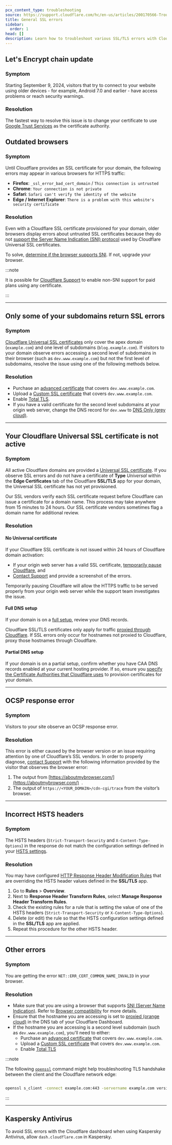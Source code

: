 ```yaml
---
pcx_content_type: troubleshooting
source: https://support.cloudflare.com/hc/en-us/articles/200170566-Troubleshooting-SSL-errors
title: General SSL errors
sidebar:
  order: 1
head: []
description: Learn how to troubleshoot various SSL/TLS errors with Cloudflare.
---
```



## Let's Encrypt chain update

### Symptom

Starting September 9, 2024, visitors that try to connect to your website using older devices - for example, Android 7.0 and earlier - have access problems or reach security warnings.

### Resolution

The fastest way to resolve this issue is to change your certificate to use [Google Trust Services](/ssl/reference/certificate-authorities/#google-trust-services) as the certificate authority.

## Outdated browsers

### Symptom

Until Cloudflare provides an SSL certificate for your domain, the following errors may appear in various browsers for HTTPS traffic:

- **Firefox**: `_ssl_error_bad_cert_domain` / `This connection is untrusted`
- **Chrome**: `Your connection is not private`
- **Safari**: `Safari can't verify the identity of the website`
- **Edge / Internet Explorer**: `There is a problem with this website's security certificate`

### Resolution

Even with a Cloudflare SSL certificate provisioned for your domain, older browsers display errors about untrusted SSL certificates because they do not [support the Server Name Indication (SNI) protocol](https://en.wikipedia.org/wiki/Server_Name_Indication#Support) used by Cloudflare Universal SSL certificates.

To solve, [determine if the browser supports SNI](https://caniuse.com/#feat=sni). If not, upgrade your browser.

:::note

It is possible for [Cloudflare Support](/support/contacting-cloudflare-support/) to enable non-SNI support for paid plans using any certificate.

:::

---

## Only some of your subdomains return SSL errors

### Symptom

[Cloudflare Universal SSL certificates](/ssl/edge-certificates/universal-ssl) only cover the apex domain (`example.com`) and one level of subdomains (`blog.example.com`). If visitors to your domain observe errors accessing a second level of subdomains in their browser (such as `dev.www.example.com`) but not the first level of subdomains, resolve the issue using one of the following methods below.

### Resolution

- Purchase an [advanced certificate](/ssl/edge-certificates/advanced-certificate-manager) that covers `dev.www.example.com`.
- Upload a [Custom SSL certificate](/ssl/edge-certificates/custom-certificates) that covers `dev.www.example.com`.
- Enable [Total TLS](/ssl/edge-certificates/additional-options/total-tls).
- If you have a valid certificate for the second level subdomains at your origin web server, change the DNS record for `dev.www` to [DNS Only (grey cloud)](/dns/manage-dns-records/reference/proxied-dns-records/).

---

## Your Cloudflare Universal SSL certificate is not active

### Symptom

All active Cloudflare domains are provided a [Universal SSL certificate](/ssl/edge-certificates/universal-ssl). If you observe SSL errors and do not have a certificate of **Type** *Universal* within the **Edge Certificates** tab of the Cloudflare **SSL/TLS** app for your domain, the Universal SSL certificate has not yet provisioned.

Our SSL vendors verify each SSL certificate request before Cloudflare can issue a certificate for a domain name. This process may take anywhere from 15 minutes to 24 hours. Our SSL certificate vendors sometimes flag a domain name for additional review.

### Resolution

#### No Universal certificate

If your Cloudflare SSL certificate is not issued within 24 hours of Cloudflare domain activation:

- If your origin web server has a valid SSL certificate, [temporarily pause Cloudflare](/fundamentals/setup/manage-domains/pause-cloudflare/), and
- [Contact Support](/support/contacting-cloudflare-support/) and provide a screenshot of the errors.

Temporarily pausing Cloudflare will allow the HTTPS traffic to be served properly from your origin web server while the support team investigates the issue.

#### Full DNS setup

If your domain is on a [full setup](/dns/zone-setups/full-setup/), review your DNS records.

Cloudflare SSL/TLS certificates only apply for traffic [proxied through Cloudflare](/dns/manage-dns-records/reference/proxied-dns-records/). If SSL errors only occur for hostnames not proxied to Cloudflare, proxy those hostnames through Cloudflare.

#### Partial DNS setup

If your domain is on a <GlossaryTooltip term="partial setup" link="/dns/zone-setups/partial-setup/">partial setup</GlossaryTooltip>, confirm whether you have CAA DNS records enabled at your current hosting provider. If so, ensure you [specify the Certificate Authorities that Cloudflare uses](/ssl/edge-certificates/caa-records/) to provision certificates for your domain.

---

## OCSP response error

### Symptom

Visitors to your site observe an OCSP response error.

### Resolution

This error is either caused by the browser version or an issue requiring attention by one of Cloudflare’s SSL vendors. In order to properly diagnose, [contact Support](/support/contacting-cloudflare-support/) with the following information provided by the visitor that observes the browser error:

1. The output from [https://aboutmybrowser.com/](https://aboutmybrowser.com/)  .
2. The output of `https://<YOUR_DOMAIN>/cdn-cgi/trace` from the visitor’s browser.

---

## Incorrect HSTS headers

### Symptom

The HSTS headers (`Strict-Transport-Security` and `X-Content-Type-Options`) in the response do not match the configuration settings defined in your [HSTS settings](/ssl/edge-certificates/additional-options/http-strict-transport-security/).

### Resolution

You may have configured [HTTP Response Header Modification Rules](/rules/transform/response-header-modification) that are overriding the HSTS header values defined in the **SSL/TLS** app.

1. Go to **Rules** > **Overview**.
2. Next to **Response Header Transform Rules**, select **Manage Response Header Transform Rules**.
3. Check the existing rules for a rule that is setting the value of one of the HSTS headers (`Strict-Transport-Security` or `X-Content-Type-Options`).
4. Delete (or edit) the rule so that the HSTS configuration settings defined in the **SSL/TLS** app are applied.
5. Repeat this procedure for the other HSTS header.

---

## Other errors

### Symptom

You are getting the error `NET::ERR_CERT_COMMON_NAME_INVALID` in your browser.

### Resolution

- Make sure that you are using a browser that supports [SNI (Server Name Indication)](https://www.cloudflare.com/learning/ssl/what-is-sni/). Refer to [Browser compatibility](/ssl/reference/browser-compatibility/) for more details.
- Ensure that the hostname you are accessing is set to [proxied (orange cloud)](/dns/manage-dns-records/reference/proxied-dns-records/) in the DNS tab of your Cloudflare Dashboard.
- If the hostname you are accessing is a second level subdomain (such as `dev.www.example.com`), you'll need to either:
  - Purchase an [advanced certificate](/ssl/edge-certificates/advanced-certificate-manager) that covers `dev.www.example.com`.
  - Upload a [Custom SSL certificate](/ssl/edge-certificates/custom-certificates) that covers `dev.www.example.com`.
  - Enable [Total TLS](/ssl/edge-certificates/additional-options/total-tls)

:::note

The following [`openssl`](https://www.openssl.org/) command might help troubleshooting TLS handshake between the client and the Cloudflare network edge:

```sh

openssl s_client -connect example.com:443 -servername example.com version

```

:::

---

## Kaspersky Antivirus

To avoid SSL errors with the Cloudflare dashboard when using Kaspersky
Antivirus, allow `dash.cloudflare.com` in Kaspersky.
